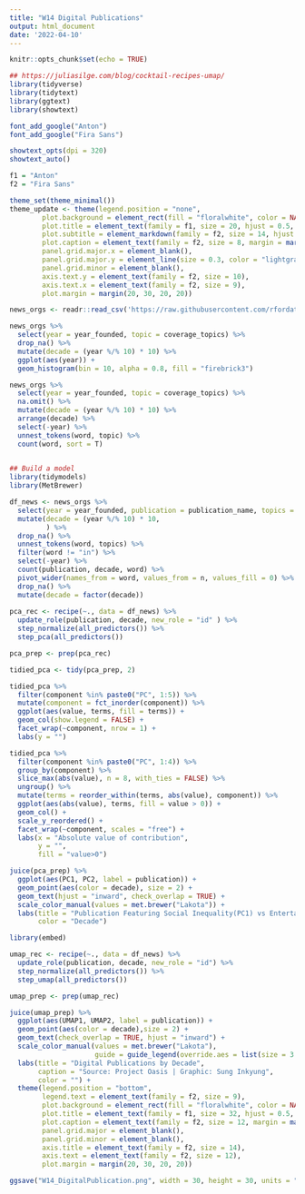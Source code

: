 ```yaml
---
title: "W14 Digital Publications"
output: html_document
date: '2022-04-10'
---
```


```r
knitr::opts_chunk$set(echo = TRUE)
```

```r
## https://juliasilge.com/blog/cocktail-recipes-umap/
library(tidyverse)
library(tidytext)
library(ggtext)
library(showtext)

font_add_google("Anton")
font_add_google("Fira Sans")

showtext_opts(dpi = 320)
showtext_auto()

f1 = "Anton"
f2 = "Fira Sans"

theme_set(theme_minimal())
theme_update <- theme(legend.position = "none",
        plot.background = element_rect(fill = "floralwhite", color = NA),
        plot.title = element_text(family = f1, size = 20, hjust = 0.5, margin = margin(b = 9)),
        plot.subtitle = element_markdown(family = f2, size = 14, hjust = 0.5, margin = margin(b = 15)),
        plot.caption = element_text(family = f2, size = 8, margin = margin(t = 25)),
        panel.grid.major.x = element_blank(),
        panel.grid.major.y = element_line(size = 0.3, color = "lightgray"),
        panel.grid.minor = element_blank(),
        axis.text.y = element_text(family = f2, size = 10),
        axis.text.x = element_text(family = f2, size = 9),
        plot.margin = margin(20, 30, 20, 20))
```

```r
news_orgs <- readr::read_csv('https://raw.githubusercontent.com/rfordatascience/tidytuesday/master/data/2022/2022-04-05/news_orgs.csv')

news_orgs %>% 
  select(year = year_founded, topic = coverage_topics) %>% 
  drop_na() %>% 
  mutate(decade = (year %/% 10) * 10) %>% 
  ggplot(aes(year)) +
  geom_histogram(bin = 10, alpha = 0.8, fill = "firebrick3")

news_orgs %>% 
  select(year = year_founded, topic = coverage_topics) %>% 
  na.omit() %>% 
  mutate(decade = (year %/% 10) * 10) %>% 
  arrange(decade) %>% 
  select(-year) %>% 
  unnest_tokens(word, topic) %>% 
  count(word, sort = T)
  
```


```r
## Build a model
library(tidymodels)
library(MetBrewer)

df_news <- news_orgs %>% 
  select(year = year_founded, publication = publication_name, topics = coverage_topics) %>% 
  mutate(decade = (year %/% 10) * 10,
         ) %>% 
  drop_na() %>% 
  unnest_tokens(word, topics) %>% 
  filter(word != "in") %>% 
  select(-year) %>% 
  count(publication, decade, word) %>% 
  pivot_wider(names_from = word, values_from = n, values_fill = 0) %>% 
  drop_na() %>% 
  mutate(decade = factor(decade))
  
pca_rec <- recipe(~., data = df_news) %>% 
  update_role(publication, decade, new_role = "id" ) %>% 
  step_normalize(all_predictors()) %>% 
  step_pca(all_predictors())

pca_prep <- prep(pca_rec)

tidied_pca <- tidy(pca_prep, 2)

tidied_pca %>% 
  filter(component %in% paste0("PC", 1:5)) %>% 
  mutate(component = fct_inorder(component)) %>% 
  ggplot(aes(value, terms, fill = terms)) +
  geom_col(show.legend = FALSE) +
  facet_wrap(~component, nrow = 1) +
  labs(y = "")

tidied_pca %>% 
  filter(component %in% paste0("PC", 1:4)) %>% 
  group_by(component) %>% 
  slice_max(abs(value), n = 8, with_ties = FALSE) %>% 
  ungroup() %>% 
  mutate(terms = reorder_within(terms, abs(value), component)) %>% 
  ggplot(aes(abs(value), terms, fill = value > 0)) +
  geom_col() +
  scale_y_reordered() +
  facet_wrap(~component, scales = "free") +
  labs(x = "Absolute value of contribution",
       y = "",
       fill = "value>0")

juice(pca_prep) %>% 
  ggplot(aes(PC1, PC2, label = publication)) +
  geom_point(aes(color = decade), size = 2) +
  geom_text(hjust = "inward", check_overlap = TRUE) +
  scale_color_manual(values = met.brewer("Lakota")) +
  labs(title = "Publication Featuring Social Inequality(PC1) vs Entertainment & Arts(PC2)",
       color = "Decade")

library(embed)

umap_rec <- recipe(~., data = df_news) %>% 
  update_role(publication, decade, new_role = "id") %>% 
  step_normalize(all_predictors()) %>% 
  step_umap(all_predictors())

umap_prep <- prep(umap_rec)

juice(umap_prep) %>%
  ggplot(aes(UMAP1, UMAP2, label = publication)) +
  geom_point(aes(color = decade),size = 2) +
  geom_text(check_overlap = TRUE, hjust = "inward") +
  scale_color_manual(values = met.brewer("Lakota"),
                     guide = guide_legend(override.aes = list(size = 3.5))) +
  labs(title = "Digital Publications by Decade",
       caption = "Source: Project Oasis | Graphic: Sung Inkyung",  
       color = "") +
  theme(legend.position = "bottom",
        legend.text = element_text(family = f2, size = 9),
        plot.background = element_rect(fill = "floralwhite", color = NA),
        plot.title = element_text(family = f1, size = 32, hjust = 0.5, margin = margin(b = 15)),
        plot.caption = element_text(family = f2, size = 12, margin = margin(t = 25)),
        panel.grid.major = element_blank(),
        panel.grid.minor = element_blank(),
        axis.title = element_text(family = f2, size = 14),
        axis.text = element_text(family = f2, size = 12),
        plot.margin = margin(20, 30, 20, 20))

ggsave("W14_DigitalPublication.png", width = 30, height = 30, units = "cm")
```
